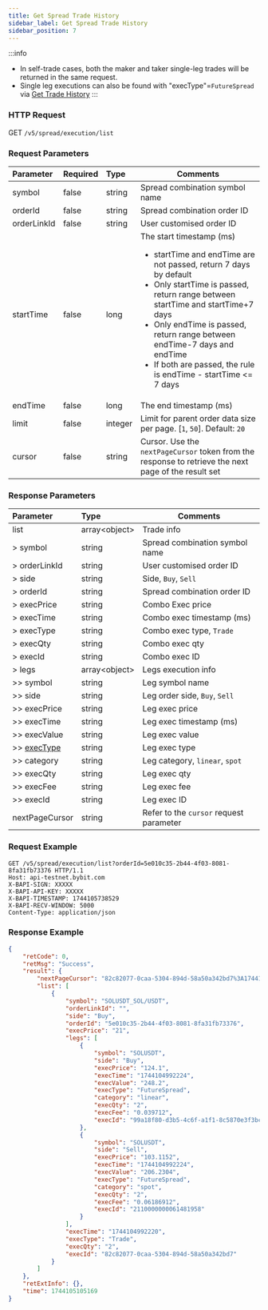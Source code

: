 ```yaml
---
title: Get Spread Trade History
sidebar_label: Get Spread Trade History
sidebar_position: 7
---
```

:::info
* In self-trade cases, both the maker and taker single-leg trades will be returned in the same request.
* Single leg executions can also be found with "execType"=`FutureSpread`  via [Get Trade History](../../order/execution)
:::


### HTTP Request
GET `/v5/spread/execution/list`

### Request Parameters
| Parameter | Required | Type | Comments|
|:----- |:-------|:-----|------ |
|symbol |false |string |Spread combination symbol name|
|orderId |false |string |Spread combination order ID |
|orderLinkId |false |string |User customised order ID |
|startTime |false |long |The start timestamp (ms)<ul><li>startTime and endTime are not passed, return 7 days by default</li><li>Only startTime is passed, return range between startTime and startTime+7 days</li><li>Only endTime is passed, return range between endTime-7 days and endTime</li><li>If both are passed, the rule is endTime - startTime <= 7 days</li></ul>|
|endTime |false |long |The end timestamp (ms)|
|limit |false |integer |Limit for parent order data size per page. [`1`, `50`]. Default: `20`|
|cursor |false |string |Cursor. Use the `nextPageCursor` token from the response to retrieve the next page of the result set|

### Response Parameters
| Parameter | Type | Comments|
|:----- |:-----|----- |
|list|array&lt;object&gt; |Trade info |
|> symbol|string |Spread combination symbol name |
|> orderLinkId|string |User customised order ID |
|> side|string |Side, `Buy`, `Sell` |
|> orderId|string |Spread combination order ID |
|> execPrice|string |Combo Exec price |
|> execTime|string |Combo exec timestamp (ms)|
|> execType|string |Combo exec type, `Trade` |
|> execQty|string |Combo exec qty |
|> execId|string |Combo exec ID |
|> legs|array&lt;object&gt; |Legs execution info |
|>> symbol|string |Leg symbol name |
|>> side|string |Leg order side, `Buy`, `Sell` |
|>> execPrice|string |Leg exec price |
|>> execTime|string |Leg exec timestamp (ms) |
|>> execValue|string |Leg exec value |
|>> [execType](../../enum#exectype)|string |Leg exec type |
|>> category|string |Leg category, `linear`, `spot` |
|>> execQty|string |Leg exec qty |
|>> execFee|string |Leg exec fee |
|>> execId|string |Leg exec ID |
|nextPageCursor |string |Refer to the `cursor` request parameter |

### Request Example

```http
GET /v5/spread/execution/list?orderId=5e010c35-2b44-4f03-8081-8fa31fb73376 HTTP/1.1
Host: api-testnet.bybit.com
X-BAPI-SIGN: XXXXX
X-BAPI-API-KEY: XXXXX
X-BAPI-TIMESTAMP: 1744105738529
X-BAPI-RECV-WINDOW: 5000
Content-Type: application/json
```

### Response Example
```json
{
    "retCode": 0,
    "retMsg": "Success",
    "result": {
        "nextPageCursor": "82c82077-0caa-5304-894d-58a50a342bd7%3A1744104992219%2C82c82077-0caa-5304-894d-58a50a342bd7%3A1744104992219",
        "list": [
            {
                "symbol": "SOLUSDT_SOL/USDT",
                "orderLinkId": "",
                "side": "Buy",
                "orderId": "5e010c35-2b44-4f03-8081-8fa31fb73376",
                "execPrice": "21",
                "legs": [
                    {
                        "symbol": "SOLUSDT",
                        "side": "Buy",
                        "execPrice": "124.1",
                        "execTime": "1744104992224",
                        "execValue": "248.2",
                        "execType": "FutureSpread",
                        "category": "linear",
                        "execQty": "2",
                        "execFee": "0.039712",
                        "execId": "99a18f80-d3b5-4c6f-a1f1-8c5870e3f3bc"
                    },
                    {
                        "symbol": "SOLUSDT",
                        "side": "Sell",
                        "execPrice": "103.1152",
                        "execTime": "1744104992224",
                        "execValue": "206.2304",
                        "execType": "FutureSpread",
                        "category": "spot",
                        "execQty": "2",
                        "execFee": "0.06186912",
                        "execId": "2110000000061481958"
                    }
                ],
                "execTime": "1744104992220",
                "execType": "Trade",
                "execQty": "2",
                "execId": "82c82077-0caa-5304-894d-58a50a342bd7"
            }
        ]
    },
    "retExtInfo": {},
    "time": 1744105105169
}
```
